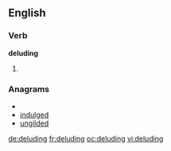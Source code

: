 ==English==

===Verb===
'''deluding'''

# {{present participle of|[[delude]]}}

===Anagrams===
* {{alphagram|ddegilnu}}
* [[indulged#English|indulged]]
* [[ungilded#English|ungilded]]

[[de:deluding]]
[[fr:deluding]]
[[oc:deluding]]
[[vi:deluding]]